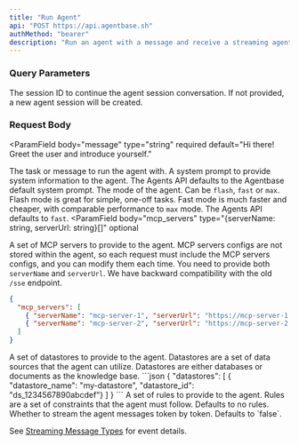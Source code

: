 ```yaml
---
title: "Run Agent"
api: "POST https://api.agentbase.sh"
authMethod: "bearer"
description: "Run an agent with a message and receive a streaming agent response."
---
```


### Query Parameters

<ParamField query="session" type="string" optional>
  The session ID to continue the agent session conversation. If not provided, a
  new agent session will be created.
</ParamField>

### Request Body

<ParamField
  body="message"
  type="string"
  required
  default="Hi there! Greet the user and introduce yourself."
>
  The task or message to run the agent with.
</ParamField>
<ParamField body="system" type="string" optional>
  A system prompt to provide system information to the agent. The Agents API
  defaults to the Agentbase default system prompt.
</ParamField>
<ParamField body="mode" type="string" optional default="fast">
  The mode of the agent. Can be `flash`, `fast` or `max`. Flash mode is great
  for simple, one-off tasks. Fast mode is much faster and cheaper, with
  comparable performance to `max` mode. The Agents API defaults to `fast`.
</ParamField>
<ParamField
  body="mcp_servers"
  type="{serverName: string, serverUrl: string}[]"
  optional
>
  A set of MCP servers to provide to the agent. MCP servers configs are not
  stored within the agent, so each request must include the MCP servers configs,
  and you can modify them each time. You need to provide both `serverName` and
  `serverUrl`. We have backward compatibility with the old `/sse` endpoint.
  ```json
  {
    "mcp_servers": [
      { "serverName": "mcp-server-1", "serverUrl": "https://mcp-server-1.com/mcp" },
      { "serverName": "mcp-server-2", "serverUrl": "https://mcp-server-2.com/mcp" }
    ]
  }
  ```
</ParamField>
<ParamField body="datastores" type="{datastore_name: string, datastore_id: string}[]" optional>
  A set of datastores to provide to the agent. Datastores are a set of data
  sources that the agent can utilize. Datastores are either databases or
  documents as the knowledge base.
  ```json
  {
    "datastores": [
      { "datastore_name": "my-datastore", "datastore_id": "ds_1234567890abcdef"}
    ]
  }
  ```
</ParamField>
<ParamField body="rules" type="string[]" optional>
  A set of rules to provide to the agent. Rules are a set of constraints that
  the agent must follow. Defaults to no rules.
</ParamField>
<ParamField body="streaming_tokens" type="boolean" optional>
  Whether to stream the agent messages token by token. Defaults to `false`.
</ParamField>

See [Streaming Message Types](/api/message-events) for event details.
